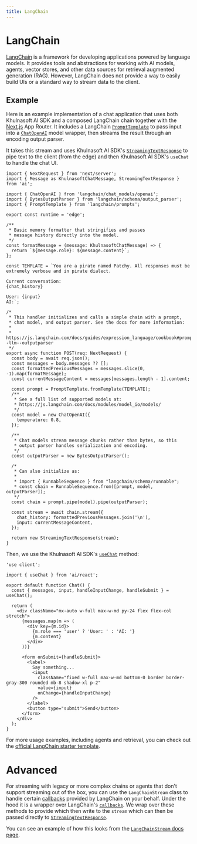 ```yaml
---
title: LangChain
---
```


# LangChain

[LangChain](https://js.langchain.com/docs/) is a framework for developing applications powered by language models.
It provides tools and abstractions for working with AI models, agents, vector stores, and other data sources for retrieval augmented generation (RAG).
However, LangChain does not provide a way to easily build UIs or a standard way to stream data to the client.

## Example

Here is an example implementation of a chat application that uses both Khulnasoft AI SDK and a composed LangChain chain together with the
[Next.js](https://nextjs.org/docs) App Router. It includes a LangChain [`PromptTemplate`](https://js.langchain.com/docs/modules/model_io/prompts/prompt_templates/)
to pass input into a [`ChatOpenAI`](https://js.langchain.com/docs/modules/model_io/models/chat/integrations/openai) model wrapper,
then streams the result through an encoding output parser.

It takes this stream and uses Khulnasoft AI SDK's [`StreamingTextResponse`](/docs/api-reference/streaming-text-response)
to pipe text to the client (from the edge) and then Khulnasoft AI SDK's `useChat` to handle the chat UI.

```tsx filename="app/api/chat/route.ts"
import { NextRequest } from 'next/server';
import { Message as KhulnasoftChatMessage, StreamingTextResponse } from 'ai';

import { ChatOpenAI } from 'langchain/chat_models/openai';
import { BytesOutputParser } from 'langchain/schema/output_parser';
import { PromptTemplate } from 'langchain/prompts';

export const runtime = 'edge';

/**
 * Basic memory formatter that stringifies and passes
 * message history directly into the model.
 */
const formatMessage = (message: KhulnasoftChatMessage) => {
  return `${message.role}: ${message.content}`;
};

const TEMPLATE = `You are a pirate named Patchy. All responses must be extremely verbose and in pirate dialect.

Current conversation:
{chat_history}

User: {input}
AI:`;

/*
 * This handler initializes and calls a simple chain with a prompt,
 * chat model, and output parser. See the docs for more information:
 *
 * https://js.langchain.com/docs/guides/expression_language/cookbook#prompttemplate--llm--outputparser
 */
export async function POST(req: NextRequest) {
  const body = await req.json();
  const messages = body.messages ?? [];
  const formattedPreviousMessages = messages.slice(0, -1).map(formatMessage);
  const currentMessageContent = messages[messages.length - 1].content;

  const prompt = PromptTemplate.fromTemplate(TEMPLATE);
  /**
   * See a full list of supported models at:
   * https://js.langchain.com/docs/modules/model_io/models/
   */
  const model = new ChatOpenAI({
    temperature: 0.8,
  });

  /**
   * Chat models stream message chunks rather than bytes, so this
   * output parser handles serialization and encoding.
   */
  const outputParser = new BytesOutputParser();

  /*
   * Can also initialize as:
   *
   * import { RunnableSequence } from "langchain/schema/runnable";
   * const chain = RunnableSequence.from([prompt, model, outputParser]);
   */
  const chain = prompt.pipe(model).pipe(outputParser);

  const stream = await chain.stream({
    chat_history: formattedPreviousMessages.join('\n'),
    input: currentMessageContent,
  });

  return new StreamingTextResponse(stream);
}
```

Then, we use the Khulnasoft AI SDK's [`useChat`](/docs/api-reference/use-chat) method:

```tsx filename="app/page.tsx"
'use client';

import { useChat } from 'ai/react';

export default function Chat() {
  const { messages, input, handleInputChange, handleSubmit } = useChat();

  return (
    <div className="mx-auto w-full max-w-md py-24 flex flex-col stretch">
      {messages.map(m => (
        <div key={m.id}>
          {m.role === 'user' ? 'User: ' : 'AI: '}
          {m.content}
        </div>
      ))}

      <form onSubmit={handleSubmit}>
        <label>
          Say something...
          <input
            className="fixed w-full max-w-md bottom-0 border border-gray-300 rounded mb-8 shadow-xl p-2"
            value={input}
            onChange={handleInputChange}
          />
        </label>
        <button type="submit">Send</button>
      </form>
    </div>
  );
}
```

For more usage examples, including agents and retrieval, you can check out the [official LangChain starter template](https://github.com/langchain-ai/langchain-nextjs-template).

# Advanced

For streaming with legacy or more complex chains or agents that don't support streaming out of the box, you can use the `LangChainStream` class to handle certain
[callbacks](https://js.langchain.com/docs/api/callbacks/) provided by LangChain on your behalf.
Under the hood it is a wrapper over LangChain's [`callbacks`](https://js.langchain.com/docs/production/callbacks/).
We wrap over these methods to provide which then write to the `stream` which can then be passed directly to [`StreamingTextResponse`](/docs/api-reference/streaming-text-response).

You can see an example of how this looks from the [`LangChainStream` docs page](/docs/api-reference/langchain-stream).

